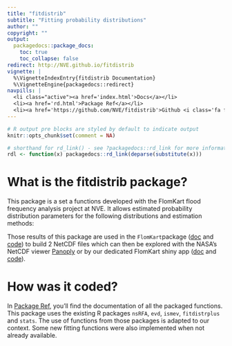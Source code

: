 ```yaml
---
title: "fitdistrib"
subtitle: "Fitting probability distributions"
author: ""
copyright: ""
output:
  packagedocs::package_docs:
    toc: true
    toc_collapse: false
redirect: http://NVE.github.io/fitdistrib
vignette: |
  %\VignetteIndexEntry{fitdistrib Documentation}
  %\VignetteEngine{packagedocs::redirect}
navpills: |
  <li class="active"><a href='index.html'>Docs</a></li>
  <li><a href='rd.html'>Package Ref</a></li>
  <li><a href='https://github.com/NVE/fitdistrib'>Github <i class='fa fa-github'></i></a></li>
---
```


```r
# R output pre blocks are styled by default to indicate output
knitr::opts_chunk$set(comment = NA)

# shorthand for rd_link() - see ?packagedocs::rd_link for more information
rdl <- function(x) packagedocs::rd_link(deparse(substitute(x)))
```

# What is the fitdistrib package? 

This package is a set a functions developed with the FlomKart flood frequency analysis project at NVE.
It allows estimated probability distribution parameters for the following distributions and estimation methods:


Those results of this package are used in the `FlomKart`package ([doc](http://NVE.github.io/FlomKart) and [code](http://github.com/NVE/FlomKart)) to build 2 NetCDF files which can then be explored with the NASA's NetCDF viewer [Panoply](http://www.giss.nasa.gov/tools/panoply/) or by our dedicated FlomKart shiny app ([doc](http://NVE.github.io/FlomKart_ShinyApp) and [code](http://github.com/NVE/FlomKart_ShinyApp)).

# How was it coded?

In [Package Ref](http://NVE.github.io/fitdistrib/rd.html), you'll find the documentation of all the packaged functions.
This package uses the existing R packages `nsRFA`, `evd`, `ismev`, `fitdistrplus` and `stats`. The use of functions from those packages is adapted to our context. Some new fitting functions were also implemented when not already available. 
